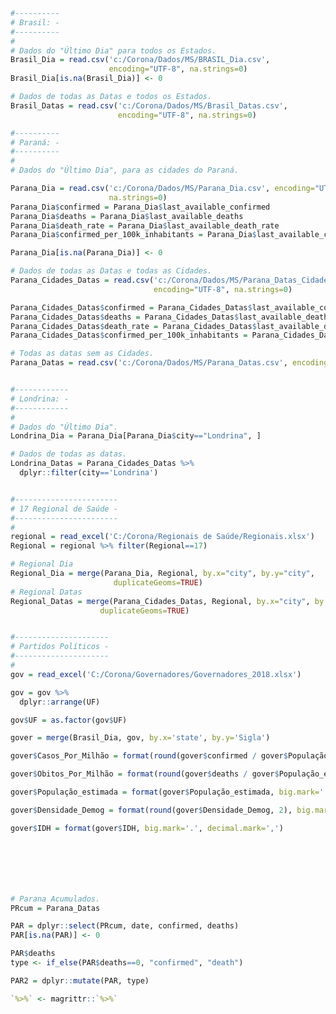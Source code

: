 ```r
#----------
# Brasil: -
#----------
#
# Dados do "Último Dia" para todos os Estados.
Brasil_Dia = read.csv('c:/Corona/Dados/MS/BRASIL_Dia.csv', 
                      encoding="UTF-8", na.strings=0)
Brasil_Dia[is.na(Brasil_Dia)] <- 0

# Dados de todas as Datas e todos os Estados.
Brasil_Datas = read.csv('c:/Corona/Dados/MS/Brasil_Datas.csv', 
                        encoding="UTF-8", na.strings=0)

#----------
# Paraná: -
#----------
#
# Dados do "Último Dia", para as cidades do Paraná.

Parana_Dia = read.csv('c:/Corona/Dados/MS/Parana_Dia.csv', encoding="UTF-8",
                      na.strings=0)
Parana_Dia$confirmed = Parana_Dia$last_available_confirmed
Parana_Dia$deaths = Parana_Dia$last_available_deaths
Parana_Dia$death_rate = Parana_Dia$last_available_death_rate
Parana_Dia$confirmed_per_100k_inhabitants = Parana_Dia$last_available_confirmed_per_100k_inhabitants

Parana_Dia[is.na(Parana_Dia)] <- 0

# Dados de todas as Datas e todas as Cidades.
Parana_Cidades_Datas = read.csv('c:/Corona/Dados/MS/Parana_Datas_Cidades.csv',
                                encoding="UTF-8", na.strings=0)

Parana_Cidades_Datas$confirmed = Parana_Cidades_Datas$last_available_confirmed
Parana_Cidades_Datas$deaths = Parana_Cidades_Datas$last_available_deaths
Parana_Cidades_Datas$death_rate = Parana_Cidades_Datas$last_available_death_rate
Parana_Cidades_Datas$confirmed_per_100k_inhabitants = Parana_Cidades_Datas$last_available_confirmed_per_100k_inhabitants

# Todas as datas sem as Cidades.
Parana_Datas = read.csv('c:/Corona/Dados/MS/Parana_Datas.csv', encoding="UTF-8", na.strings=0)


#------------
# Londrina: -
#------------
#
# Dados do "Último Dia".
Londrina_Dia = Parana_Dia[Parana_Dia$city=="Londrina", ]

# Dados de todas as datas.
Londrina_Datas = Parana_Cidades_Datas %>%  
  dplyr::filter(city=='Londrina')


#-----------------------
# 17 Regional de Saúde -
#-----------------------
#
regional = read_excel('C:/Corona/Regionais de Saúde/Regionais.xlsx')
Regional = regional %>% filter(Regional==17)

# Regional Dia
Regional_Dia = merge(Parana_Dia, Regional, by.x="city", by.y="city",
                       duplicateGeoms=TRUE)
# Regional Datas
Regional_Datas = merge(Parana_Cidades_Datas, Regional, by.x="city", by.y="city",
                    duplicateGeoms=TRUE)


#---------------------
# Partidos Políticos -
#---------------------
#
gov = read_excel('C:/Corona/Governadores/Governadores_2018.xlsx')

gov = gov %>%
  dplyr::arrange(UF)

gov$UF = as.factor(gov$UF)

gover = merge(Brasil_Dia, gov, by.x='state', by.y='Sigla')

gover$Casos_Por_Milhão = format(round(gover$confirmed / gover$População_estimada * 1000000, 2), big.mark='.', decimal.mark=',')

gover$Obitos_Por_Milhão = format(round(gover$deaths / gover$População_estimada * 1000000, 2), big.mark='.', decimal.mark=',')

gover$População_estimada = format(gover$População_estimada, big.mark='.', decimal.mark=',')

gover$Densidade_Demog = format(round(gover$Densidade_Demog, 2), big.mark='.', decimal.mark=',')

gover$IDH = format(gover$IDH, big.mark='.', decimal.mark=',')







# Parana Acumulados.
PRcum = Parana_Datas

PAR = dplyr::select(PRcum, date, confirmed, deaths)
PAR[is.na(PAR)] <- 0

PAR$deaths
type <- if_else(PAR$deaths==0, "confirmed", "death")

PAR2 = dplyr::mutate(PAR, type)

`%>%` <- magrittr::`%>%`
```
